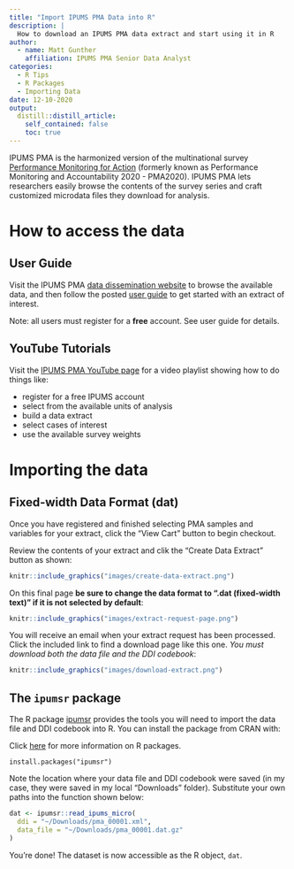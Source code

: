 ```yaml
---
title: "Import IPUMS PMA Data into R"
description: |
  How to download an IPUMS PMA data extract and start using it in R
author:
  - name: Matt Gunther
    affiliation: IPUMS PMA Senior Data Analyst 
categories:
  - R Tips
  - R Packages
  - Importing Data
date: 12-10-2020
output:
  distill::distill_article:
    self_contained: false
    toc: true
---
```


IPUMS PMA is the harmonized version of the multinational survey [Performance Monitoring for Action](https://www.pmadata.org/) (formerly known as Performance Monitoring and Accountability 2020 - PMA2020). IPUMS PMA lets researchers easily browse the contents of the survey series and craft customized microdata files they download for analysis.

# How to access the data

## User Guide 
Visit the IPUMS PMA [data dissemination website](https://pma.ipums.org/) to browse the available data, and then follow the posted [user guide](https://pma.ipums.org/pma/userguide.shtml) to get started with an extract of interest. 

Note: all users must register for a **free** account. See user guide for details.

## YouTube Tutorials
Visit the [IPUMS PMA YouTube page](https://www.youtube.com/playlist?list=PLHMF4C5RDaejhm4Hdm3fulvaoKkhTrOHa) for a video playlist showing how to do things like:

 * register for a free IPUMS account
 * select from the available units of analysis
 * build a data extract 
 * select cases of interest
 * use the available survey weights
 
# Importing the data

## Fixed-width Data Format (dat)

Once you have registered and finished selecting PMA samples and variables for your extract, click the "View Cart" button to begin checkout. 

Review the contents of your extract and clik the "Create Data Extract" button as shown:

```r
knitr::include_graphics("images/create-data-extract.png")
```

On this final page **be sure to change the data format to ".dat (fixed-width text)" if it is not selected by default**:

```r
knitr::include_graphics("images/extract-request-page.png")
```

You will receive an email when your extract request has been processed. Click the included link to find a download page like this one. *You must download both the data file and the DDI codebook*:

```r
knitr::include_graphics("images/download-extract.png")
```

## The `ipumsr` package

The R package [ipumsr](http://tech.popdata.org/ipumsr/index.html) provides the tools you will need to import the data file and DDI codebook into R. You can install the package from CRAN with:

<aside>
Click <a href="../2020-12-10-get-r-and-packages/index.html#r-packages">here</a> for more information on R packages.
</aside>

`install.packages("ipumsr")`

Note the location where your data file and DDI codebook were saved (in my case, they were saved in my local "Downloads" folder). Substitute your own paths into the function shown below:

```r
dat <- ipumsr::read_ipums_micro(
  ddi = "~/Downloads/pma_00001.xml",
  data_file = "~/Downloads/pma_00001.dat.gz"
)
```

You're done! The dataset is now accessible as the R object, `dat`.
